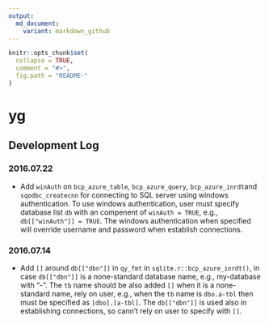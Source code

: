 ```yaml
---
output:
  md_document:
    variant: markdown_github
---
```


<!-- README.md is generated from README.Rmd. -->

```r
knitr::opts_chunk$set(
  collapse = TRUE,
  comment = "#>",
  fig.path = "README-"
)
```

# yg

## Development Log

### 2016.07.22

+ Add `winAuth` on `bcp_azure_table`, `bcp_azure_query`, `bcp_azure_inrdt`and `sqodbc_createcnn` for connecting to SQL server using windows authentication. To use windows authentication, user must specify database list `db` with an compenent of `winAuth = TRUE`, e.g., `db[["winAuth"]] = TRUE`. The windows authentication when specified will override username and password when establish connections.

### 2016.07.14

+ Add `[]` around `db[["dbn"]]` in `qy_fmt` in `sqlite.r::bcp_azure_inrdt()`, in case `db[["dbn"]]` is a none-standard database name, e.g., my-database with "-". The `tb` name should be also added `[]` when it is a none-standard name, rely on user, e.g., when the `tb` name is `dbo.a-tbl` then must be specified as `[dbo].[a-tbl]`. The `db[["dbn"]]` is used also in establishing connections, so cann't rely on user to specify with `[]`.

